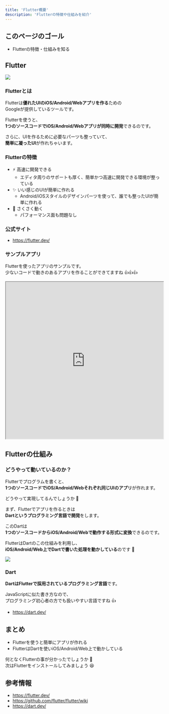 ```yaml
---
title: 'Flutter概要'
description: 'Flutterの特徴や仕組みを紹介'
---
```


## このページのゴール
- Flutterの特徴・仕組みを知る


## Flutter

![](../images/logo_lockup_flutter_horizontal.svg)

### Flutterとは

Flutterは**優れたUIのiOS/Android/Webアプリを作る**ための  
Googleが提供しているツールです。

Flutterを使うと、  
**1つのソースコードでiOS/Android/Webアプリが同時に開発**できるのです。

さらに、UIを作るために必要なパーツも整っていて、  
**簡単に凝ったUI**が作れちゃいます。

### Flutterの特徴

- ⚡️ 高速に開発できる
    - エディタ周りのサポートも厚く、簡単かつ高速に開発できる環境が整っている
- ✨ いい感じのUIが簡単に作れる
    - Android/iOSスタイルのデザインパーツを使って、誰でも整ったUIが簡単に作れる
- 🚀 さくさく動く
    - パフォーマンス面も問題なし

### 公式サイト

- https://flutter.dev/


### サンプルアプリ

Flutterを使ったアプリのサンプルです。  
少ないコードで動きのあるアプリを作ることができてますね 👍👍👍

<iframe
    width="100%"
    height="500px"
    src="https://dartpad.dev/embed-flutter.html?split=60&theme=dark&run=true&id=b6409e10de32b280b8938aa75364fa7b">
</iframe>


## Flutterの仕組み

### どうやって動いているのか？

Flutterでプログラムを書くと、  
**1つのソースコードでiOS/Android/Webそれぞれ同じUIのアプリ**が作れます。

どうやって実現してるんでしょうか 🤔

まず、Flutterでアプリを作るときは  
**Dartというプログラミング言語で開発**をします。

このDartは  
**1つのソースコードからiOS/Android/Webで動作する形式に変換**できるのです。  

FlutterはDartのこの仕組みを利用し、  
**iOS/Android/Web上でDartで書いた処理を動かしている**のです 👀

![](../images/introduction/flutter-how-it-works.svg)

### Dart

**DartはFlutterで採用されているプログラミング言語**です。

JavaScriptに似た書き方なので、  
プログラミング初心者の方でも扱いやすい言語ですね 👍

- https://dart.dev/


## まとめ
- Flutterを使うと簡単にアプリが作れる
- FlutterはDartを使いiOS/Android/Web上で動かしている

何となくFlutterの事が分かったでしょうか 🤔  
次はFlutterをインストールしてみましょう 😆


## 参考情報
- https://flutter.dev/
- https://github.com/flutter/flutter/wiki
- https://dart.dev/